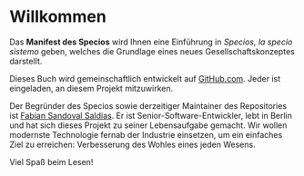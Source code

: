 # Willkommen {-}

Das **Manifest des Specios** wird Ihnen eine Einführung in *Specios, la specio sistemo* geben,
welches die Grundlage eines neues Gesellschaftskonzeptes darstellt.

Dieses Buch wird gemeinschaftlich entwickelt auf
[GitHub.com](https://github.com/bibermann/specios-manifest/graphs/contributors).
Jeder ist eingeladen, an diesem Projekt mitzuwirken.

Der Begründer des Specios sowie derzeitiger Maintainer des Repositories ist
[Fabian Sandoval Saldias](mailto:fabianvss@gmail.com?subject=Specios).
Er ist Senior-Software-Entwickler, lebt in Berlin und hat sich dieses Projekt zu seiner Lebensaufgabe gemacht.
Wir wollen modernste Technologie fernab der Industrie einsetzen, um ein einfaches Ziel zu erreichen:
Verbesserung des Wohles eines jeden Wesens.

Viel Spaß beim Lesen!
